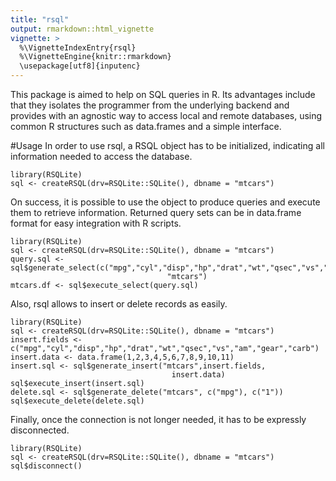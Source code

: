 ```yaml
---
title: "rsql"
output: rmarkdown::html_vignette
vignette: >
  %\VignetteIndexEntry{rsql}
  %\VignetteEngine{knitr::rmarkdown}
  \usepackage[utf8]{inputenc}
---
```

This package is aimed to help on SQL queries in R. Its advantages include that they isolates the programmer from the underlying backend and provides with an agnostic way to access local and remote databases, using  common R structures such as data.frames and a simple interface. 

#Usage
In order to use rsql, a RSQL object has to be initialized, indicating all information needed to access the database.

```
library(RSQLite)
sql <- createRSQL(drv=RSQLite::SQLite(), dbname = "mtcars")
```

On success, it is possible to use the object to produce queries and execute them to retrieve information. Returned query sets can be in data.frame format for easy integration with R scripts. 

```
library(RSQLite)
sql <- createRSQL(drv=RSQLite::SQLite(), dbname = "mtcars")
query.sql <- sql$generate_select(c("mpg","cyl","disp","hp","drat","wt","qsec","vs","am","gear","carb"),
                                   "mtcars")
mtcars.df <- sql$execute_select(query.sql)
```

Also, rsql allows to insert or delete records as easily.

```
library(RSQLite)
sql <- createRSQL(drv=RSQLite::SQLite(), dbname = "mtcars")
insert.fields <- c("mpg","cyl","disp","hp","drat","wt","qsec","vs","am","gear","carb")
insert.data <- data.frame(1,2,3,4,5,6,7,8,9,10,11)
insert.sql <- sql$generate_insert("mtcars",insert.fields,
                                    insert.data)
sql$execute_insert(insert.sql)
delete.sql <- sql$generate_delete("mtcars", c("mpg"), c("1"))
sql$execute_delete(delete.sql)
```

Finally, once the connection is not longer needed, it has to be expressly disconnected. 

```
library(RSQLite)
sql <- createRSQL(drv=RSQLite::SQLite(), dbname = "mtcars")
sql$disconnect()
```
